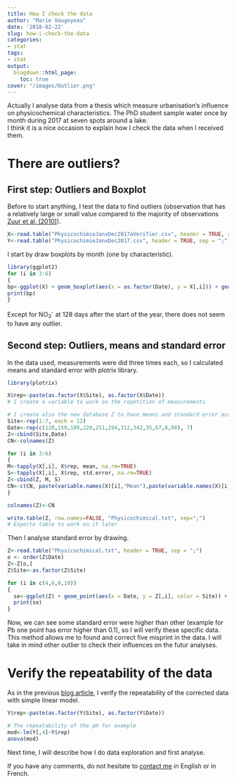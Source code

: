 ```yaml
---
title: How I check the data
author: "Marie Vaugoyeau"
date: '2018-02-22'
slug: how-i-check-the-data
categories:
- stat
tags:
- stat
output:
  blogdown::html_page:
    toc: true
cover: "/images/Outlier.png"
---
```


Actually I analyse data from a thesis which measure urbanisation's influence on physicochemical characteristics. The PhD student sample water once by month during 2017 at seven spots around a lake.  
I think it is a nice occasion to explain how I check the data when I received them.  
  
# There are outliers?
## First step: Outliers and Boxplot  
Before to start anything, I test the data to find outliers (observation that has a
relatively large or small value compared to the majority of observations [Zuur et al. (2010)](http://onlinelibrary.wiley.com/doi/10.1111/j.2041-210X.2009.00001.x/abstract)).  
```r
X<-read.table("PhysicochimieJanvDec2017aVerifier.csv", header = TRUE, sep = ";")
Y<-read.table("PhysicochimieJanvDec2017.csv", header = TRUE, sep = ";")
```
I start by draw boxplots by month (one by characteristic).  
```r
library(ggplot2)
for (i in 3:6)
{
bp<-ggplot(X) + geom_boxplot(aes(x = as.factor(Date), y = X[,i])) + geom_jitter(aes(x = as.factor(Date), y = X[,i]), col = X$Site, alpha = 0.2) + theme_minimal() + xlab("Date") + ylab(variable.names(X)[i])
print(bp)
}
```
Except for NO~3~^-^ at 128 days after the start of the year, there does not seem to have any outlier.  
  
## Second step: Outliers, means and standard error
In the data used, measurements were did three times each, so I calculated means and standard error with plotrix library.  
```r
library(plotrix)

X$rep<-paste(as.factor(X$Site), as.factor(X$Date))
# I create a variable to work on the repetition of measurements

# I create also the new database Z to have means and standard error according to spot and date
Site<-rep(1:7, each = 12)
Date<-rep(c(128,159,189,220,251,294,312,342,35,67,8,98), 7)
Z<-cbind(Site,Date)
CN<-colnames(Z)

for (i in 3:6)
{
M<-tapply(X[,i], X$rep, mean, na.rm=TRUE)
S<-tapply(X[,i], X$rep, std.error, na.rm=TRUE)
Z<-cbind(Z, M, S)
CN<-c(CN, paste(variable.names(X)[i],"Mean"),paste(variable.names(X)[i],"Se"))
}

colnames(Z)<-CN

write.table(Z, row.names=FALSE, "Physicochimical.txt", sep=";")
# Exporte table to work on it later
```
  
Then I analyse standard error by drawing.  
```r
Z<-read.table("Physicochimical.txt", header = TRUE, sep = ";")
o <- order(Z$Date)
Z<-Z[o,]
Z$Site<-as.factor(Z$Site)

for (i in c(4,6,8,10))
{
  se<-ggplot(Z) + geom_point(aes(x = Date, y = Z[,i], color = Site)) + theme_minimal() + xlab("Date") + ylab(variable.names(Z)[i])
  print(se)
}
```
Now, we can see some standard error were higher than other (example for Pb one point has error higher than 0.1), so I will verify these specific data.  
This method allows me to found and correct five misprint in the data. I will take in mind other outlier to check their influences on the futur analyses.  

# Verify the repeatability of the data  
As in the previous [blog article](https://mvaugoyeau.netlify.com/2018/02/06/my-first-article/), I verify the repeatability of the corrected data with simple linear model.  
```r
Y$rep<-paste(as.factor(Y$Site), as.factor(Y$Date))

# The repeatability of the pH for exemple
mod<-lm(Y[,4]~Y$rep)
anova(mod)
```
  
Next time, I will describe how I do data exploration and first analyse.  
  
If you have any comments, do not hesitate to [contact me](https://mvaugoyeau.netlify.com/aboutme/) in English or in French.  